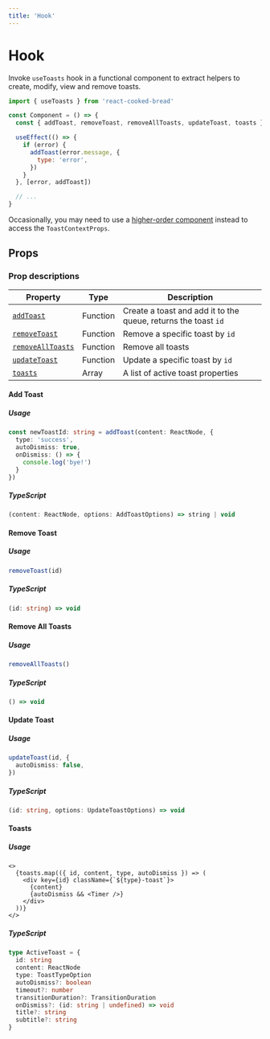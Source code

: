 ```yaml
---
title: 'Hook'
---
```


# Hook

Invoke `useToasts` hook in a functional component to extract helpers to create, modify, view and remove toasts.

```js
import { useToasts } from 'react-cooked-bread'

const Component = () => {
  const { addToast, removeToast, removeAllToasts, updateToast, toasts } = useToasts()

  useEffect(() => {
    if (error) {
      addToast(error.message, {
        type: 'error',
      })
    }
  }, [error, addToast])

  // ...
}
```

Occasionally, you may need to use a [higher-order component](/consumer#higher-order-component) instead to access the `ToastContextProps`.

## Props

### Prop descriptions

| Property                                | Type     | Description                                                    |
| --------------------------------------- | -------- | -------------------------------------------------------------- |
| [`addToast`](#add-toast)                | Function | Create a toast and add it to the queue, returns the toast `id` |
| [`removeToast`](#remove-toast)          | Function | Remove a specific toast by `id`                                |
| [`removeAllToasts`](#remove-all-toasts) | Function | Remove all toasts                                              |
| [`updateToast`](#update-toast)          | Function | Update a specific toast by `id`                                |
| [`toasts`](#update-toast)               | Array    | A list of active toast properties                              |

#### Add Toast

##### Usage

```ts
const newToastId: string = addToast(content: ReactNode, {
  type: 'success',
  autoDismiss: true,
  onDismiss: () => {
    console.log('bye!')
  }
})
```

##### TypeScript

```ts
(content: ReactNode, options: AddToastOptions) => string | void
```

#### Remove Toast

##### Usage

```ts
removeToast(id)
```

##### TypeScript

```ts
(id: string) => void
```

#### Remove All Toasts

##### Usage

```ts
removeAllToasts()
```

##### TypeScript

```ts
() => void
```

#### Update Toast

##### Usage

```ts
updateToast(id, {
  autoDismiss: false,
})
```

##### TypeScript

```ts
(id: string, options: UpdateToastOptions) => void
```

#### Toasts

##### Usage

```tsx
<>
  {toasts.map(({ id, content, type, autoDismiss }) => (
    <div key={id} className={`${type}-toast`}>
      {content}
      {autoDismiss && <Timer />}
    </div>
  ))}
</>
```

##### TypeScript

```ts
type ActiveToast = {
  id: string
  content: ReactNode
  type: ToastTypeOption
  autoDismiss?: boolean
  timeout?: number
  transitionDuration?: TransitionDuration
  onDismiss?: (id: string | undefined) => void
  title?: string
  subtitle?: string
}
```
